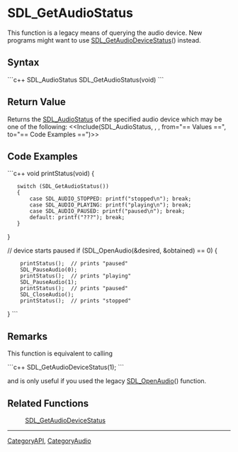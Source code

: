 <!-- pragma section-numbers off -->
<!-- pragma disable-camelcase -->

= SDL_GetAudioStatus =
This function is a legacy means of querying the audio device. New programs might want to use [[SDL_GetAudioDeviceStatus]]() instead.


== Syntax ==
```c++
SDL_AudioStatus SDL_GetAudioStatus(void)
```

== Return Value ==
Returns the [[SDL_AudioStatus]] of the specified audio device which may be one of the following:
<<Include(SDL_AudioStatus, , , from="== Values ==", to="== Code Examples ==")>>

== Code Examples ==
```c++
void printStatus(void)
{
    switch (SDL_GetAudioStatus())
    {
        case SDL_AUDIO_STOPPED: printf("stopped\n"); break;
        case SDL_AUDIO_PLAYING: printf("playing\n"); break;
        case SDL_AUDIO_PAUSED: printf("paused\n"); break;
        default: printf("???"); break;
    }
}

// device starts paused
if (SDL_OpenAudio(&desired, &obtained) == 0) {
     printStatus();  // prints "paused"
     SDL_PauseAudio(0);
     printStatus();  // prints "playing"
     SDL_PauseAudio(1);
     printStatus();  // prints "paused"
     SDL_CloseAudio();
     printStatus();  // prints "stopped"
}
```

== Remarks ==
This function is equivalent to calling

```c++
SDL_GetAudioDeviceStatus(1);
```

and is only useful if you used the legacy [[SDL_OpenAudio]]() function.

== Related Functions ==
:[[SDL_GetAudioDeviceStatus]]

----
[[CategoryAPI]], [[CategoryAudio]]
